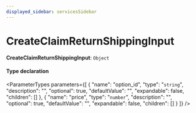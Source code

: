 ```yaml
---
displayed_sidebar: servicesSidebar
---
```



# CreateClaimReturnShippingInput

 **CreateClaimReturnShippingInput**: `Object`

#### Type declaration

<ParameterTypes parameters={[
  {
    "name": "option_id",
    "type": "`string`",
    "description": "",
    "optional": true,
    "defaultValue": "",
    "expandable": false,
    "children": []
  },
  {
    "name": "price",
    "type": "`number`",
    "description": "",
    "optional": true,
    "defaultValue": "",
    "expandable": false,
    "children": []
  }
]} />
